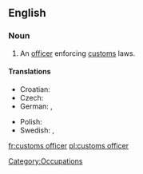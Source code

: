 ==English==
{{wikipedia}}

===Noun===
{{en-noun|sg=[[customs]] [[officer]]}}

# An [[officer]] enforcing [[customs]] laws.

====Translations====
{{trans-top|officer}}
* Croatian: {{t|hr|carinik|m|alt=cȁrinīk}}
* Czech: {{t-|cs|celník|m}}
* German: {{t+|de|Zöllner|m}}, {{t-|de|Zollbeamte|m|f}}
{{trans-mid}}
* Polish: {{t+|pl|celnik|m}}
* Swedish: {{t|sv|tullare|c}}, {{t|sv|tulltjänsteman|c}}
{{trans-bottom}}

[[Category:Occupations]]

[[fr:customs officer]]
[[pl:customs officer]]